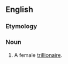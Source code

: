 ==English==

===Etymology===
{{suffix|trillionaire|ess}}

===Noun===
{{en-noun|trillionairesses}}

# {{rare}} A female [[trillionaire]].